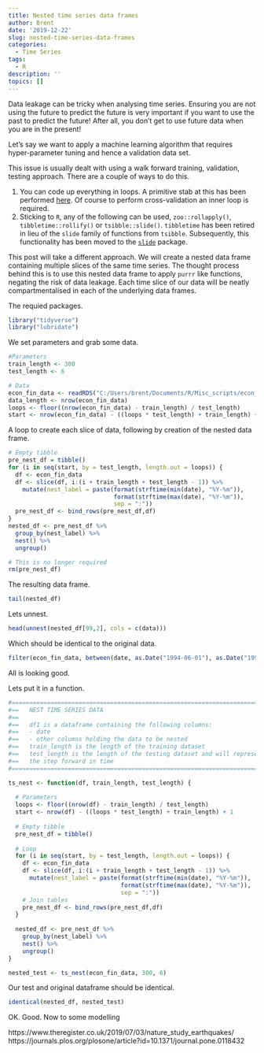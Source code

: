 ```yaml
---
title: Nested time series data frames
author: Brent
date: '2019-12-22'
slug: nested-time-series-data-frames
categories:
  - Time Series
tags:
  - R
description: ''
topics: []
---
```


Data leakage can be tricky when analysing time series.    Ensuring you are not using the future to predict the future is very important if you want to use the past to predict the future!   After all, you don't get to use future data when you are in the present! 

Let's say we want to apply a machine learning algorithm that requires hyper-parameter tuning and hence a validation data set.

This issue is usually dealt with using a walk forward training, validation, testing approach.  There are a couple of ways to do this. 

1.  You can code up everything in loops.  A primitive stab at this has been performed [here](https://brentmorrison.netlify.com/post/time-series-cross-validation-in-python/). Of course to perform cross-validation an inner loop is required.
2.  Sticking to `R`, any of the following can be used, `zoo::rollapply()`, `tibbletime::rollify()` or `tsibble::slide()`.  `tibbletime` has been retired in lieu of the `slide` family of functions from `tsibble`.  Subsequently, this functionality has been moved to the [`slide`](https://davisvaughan.github.io/slide/index.html) package.

This post will take a different approach.  We will create a nested data frame containing multiple slices of the same time series.  The thought process behind this is to use this nested data frame to apply `purrr` like functions, negating the risk of data leakage.  Each time slice of our data will be neatly compartmentalised in each of the underlying data frames. 

The requied packages.  
```r
library("tidyverse")
library("lubridate")
```

We set parameters and grab some data.  
```r
#Parameters
train_length <- 300
test_length <- 6

# Data
econ_fin_data <- readRDS("C:/Users/brent/Documents/R/Misc_scripts/econ_fin_data.Rda")
data_length <- nrow(econ_fin_data)
loops <- floor((nrow(econ_fin_data) - train_length) / test_length)
start <- nrow(econ_fin_data) - ((loops * test_length) + train_length) + 1
```

A loop to create each slice of data, following by creation of the nested data frame.    
```r
# Empty tibble
pre_nest_df = tibble()
for (i in seq(start, by = test_length, length.out = loops)) {
  df <- econ_fin_data
  df <- slice(df, i:(i + train_length + test_length - 1)) %>% 
    mutate(nest_label = paste(format(strftime(min(date), "%Y-%m")), 
                              format(strftime(max(date), "%Y-%m")),
                              sep = ":"))
  pre_nest_df <- bind_rows(pre_nest_df,df) 
}
nested_df <- pre_nest_df %>% 
  group_by(nest_label) %>% 
  nest() %>% 
  ungroup()

# This is no longer required
rm(pre_nest_df)
```

The resulting data frame.
```r
tail(nested_df)
```

Lets unnest.
```r
head(unnest(nested_df[99,2], cols = c(data)))
```

Which should be identical to the original data.
```r
filter(econ_fin_data, between(date, as.Date("1994-06-01"), as.Date("1994-11-01")))
```

All is looking good.

Lets put it in a function.
```r

#===========================================================================================
#==   NEST TIME SERIES DATA                                                               ==
#==                                                                                       ==
#==   df1 is a dataframe containing the following columns:                                ==
#==   - date                                                                              ==
#==   - other columns holding the data to be nested                                       ==
#==   train_length is the length of the training dataset                                  ==
#==   test_length is the length of the testing dataset and will represent                 == 
#==   the step forward in time                                                            ==
#===========================================================================================

ts_nest <- function(df, train_length, test_length) {
  
  # Parameters
  loops <- floor((nrow(df) - train_length) / test_length)
  start <- nrow(df) - ((loops * test_length) + train_length) + 1
  
  # Empty tibble
  pre_nest_df = tibble()
  
  # Loop
  for (i in seq(start, by = test_length, length.out = loops)) {
    df <- econ_fin_data
    df <- slice(df, i:(i + train_length + test_length - 1)) %>% 
      mutate(nest_label = paste(format(strftime(min(date), "%Y-%m")), 
                                format(strftime(max(date), "%Y-%m")),
                                sep = ":"))
    # Join tables
    pre_nest_df <- bind_rows(pre_nest_df,df) 
  }
  
  nested_df <- pre_nest_df %>% 
    group_by(nest_label) %>% 
    nest() %>% 
    ungroup()
}

nested_test <- ts_nest(econ_fin_data, 300, 6)
```

Our test and original dataframe should be identical. 
```r
identical(nested_df, nested_test)
```

OK.  Good.  Now to some modelling

https://www.theregister.co.uk/2019/07/03/nature_study_earthquakes/
https://journals.plos.org/plosone/article?id=10.1371/journal.pone.0118432
  
